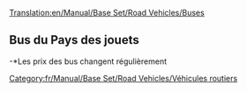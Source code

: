 [[Translation:en/Manual/Base Set/Road Vehicles/Buses]]

{{fr/Manual/Base Set/Road Vehicles/Vehicule routier|nom      = Bus MPS Regal
  |img      = en/Archive/Old 32bpp/Bus-MPS Regal.png
  |prix     = 4920£ (9840$)
  |vitesse  = 56 km/h (35 mph)
  |annualite= 426£ (852$)
  |design   = 1930
  |vie      = 12
  |capacite = 31 passagers
}}
{{fr/Manual/Base Set/Road Vehicles/Vehicule routier|nom      = Bus Hereford Leopard
  |img      = en/Archive/Old 32bpp/Bus-Hereford Leopard.png
  |prix     = 5740£ (11480$) 
  |vitesse  = 88 km/h (55 mph)
  |annualite= 600£ (1200$)
  |design   = 1964
  |vie      = 15
  |capacite = 35 passagers
}}
{{fr/Manual/Base Set/Road Vehicles/Vehicule routier|nom      = Bus Foster
  |img      = en/Archive/Old 32bpp/Bus-foster.png
  |prix     = 6150£ (12300$) 
  |vitesse  = 112 km/h (70 mph)
  |annual   = 834£ (1668$)
  |design   = 1986
  |vie      = 15
  |capacite = 37 passagers
}}
{{fr/Manual/Base Set/Road Vehicles/Vehicule routier|nom      = Superbus Foster MkII
  |img      = en/Archive/Old 32bpp/Bus-Foster MkII Superbus.png
  |prix     = 6560£ (13120$) 
  |vitesse  = 127 km/h (79 mph)
  |annualite= 1125£ (2250$)
  |design   = 2008
  |vie      = 15
  |capacite = 40 passagers
}}

==Bus du Pays des jouets==
{{fr/Manual/Base Set/Road Vehicles/Vehicule routier|nom      = Bus Ploddyphut MkI
  |img      = en/Archive/Old 32bpp/Ploddyphut MkI Bus.png
  |prix     = *4920£
  |vitesse  = 56 km/h 
  |annualite= 426£
  |design   = 1945
  |vie      = 15
  |capacite = 30 passagers
}}
{{fr/Manual/Base Set/Road Vehicles/Vehicule routier|nom      = Bus Ploddyphut MkII
  |img      = en/Archive/Old 32bpp/Ploddyphut MkII Bus.png
  |prix     = *5740£
  |vitesse  = 96 km/h 
  |annualite= 804£
  |design   = 1972
  |vie      = 15
  |capacite = 35 passagers
}}
{{fr/Manual/Base Set/Road Vehicles/Vehicule routier|nom      = Bus Ploddyphut MkIII
  |img      = en/Archive/Old 32bpp/Ploddyphut MkIII Bus.png
  |prix     = *6560£
  |vitesse  = 120 km/h 
  |annualite= 1125£
  |design   = 2010
  |vie      = 15
  |capacite = 38 passagers
}}
-*Les prix des bus changent régulièrement

[[Category:fr/Manual/Base Set/Road Vehicles/Véhicules routiers]]